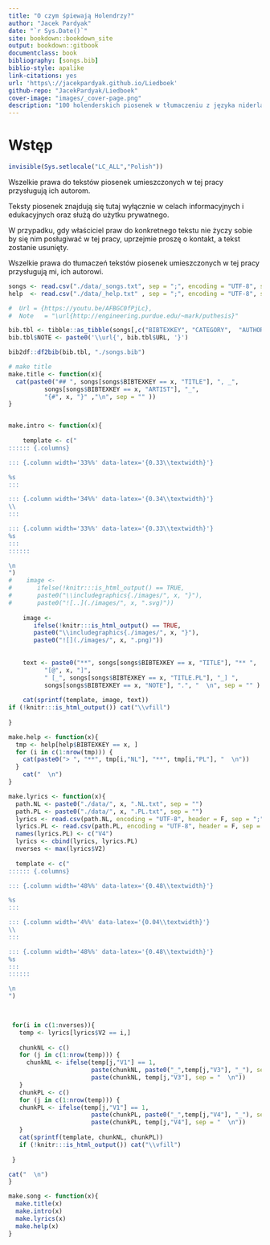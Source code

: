 ```yaml
--- 
title: "O czym śpiewają Holendrzy?"
author: "Jacek Pardyak"
date: "`r Sys.Date()`"
site: bookdown::bookdown_site
output: bookdown::gitbook
documentclass: book
bibliography: [songs.bib]
biblio-style: apalike
link-citations: yes
url: 'https\://jacekpardyak.github.io/Liedboek'
github-repo: "JacekPardyak/Liedboek"
cover-image: "images/_cover-page.png"
description: "100 holenderskich piosenek w tłumaczeniu z języka niderlandzkiego"
---
```


# Wstęp

```r
invisible(Sys.setlocale("LC_ALL","Polish"))
```


Wszelkie prawa do tekstów piosenek umieszczonych w tej pracy przysługują ich autorom. 

Teksty piosenek znajdują się tutaj wyłącznie w celach informacyjnych i edukacyjnych oraz służą do użytku prywatnego.

W przypadku, gdy właściciel praw do konkretnego tekstu nie życzy sobie by się nim posługiwać w tej pracy, uprzejmie proszę o kontakt, a tekst zostanie usunięty.

Wszelkie prawa do tłumaczeń tekstów piosenek umieszczonych w tej pracy przysługują mi, ich autorowi.


```r
songs <- read.csv("./data/_songs.txt", sep = ";", encoding = "UTF-8", stringsAsFactors = F)
help  <- read.csv("./data/_help.txt" , sep = ";", encoding = "UTF-8", stringsAsFactors = F)

#  Url = {https://youtu.be/AFBGC0fPjLc},
#  Note   = "\url{http://engineering.purdue.edu/~mark/puthesis}"

bib.tbl <- tibble::as_tibble(songs[,c("BIBTEXKEY", "CATEGORY",  "AUTHOR", "TITLE", "YEAR", "URL" )])
bib.tbl$NOTE <- paste0('\\url{', bib.tbl$URL, '}')

bib2df::df2bib(bib.tbl, "./songs.bib")
```



```r
# make title
make.title <- function(x){
  cat(paste0("## ", songs[songs$BIBTEXKEY == x, "TITLE"], ", _", 
          songs[songs$BIBTEXKEY == x, "ARTIST"], "_", 
          "{#", x, "}" ,"\n", sep = "" ))
}


make.intro <- function(x){
  
    template <- c("
:::::: {.columns}

::: {.column width='33%%' data-latex='{0.33\\textwidth}'}

%s
:::

::: {.column width='34%%' data-latex='{0.34\\textwidth}'}
\\ 
:::

::: {.column width='33%%' data-latex='{0.33\\textwidth}'}
%s
:::
::::::

\n
")
#    image <- 
#       ifelse(!knitr:::is_html_output() == TRUE, 
#       paste0("\\includegraphics{./images/", x, "}"),
#       paste0("![..](./images/", x, ".svg)"))
    
    image <- 
       ifelse(!knitr:::is_html_output() == TRUE, 
       paste0("\\includegraphics{./images/", x, "}"),
       paste0("![](./images/", x, ".png)"))
    
    
    text <- paste0("**", songs[songs$BIBTEXKEY == x, "TITLE"], "** ",
          "[@", x, "]", 
          " [_", songs[songs$BIBTEXKEY == x, "TITLE.PL"], "_] ", 
          songs[songs$BIBTEXKEY == x, "NOTE"], ".", "  \n", sep = "" )
  
    cat(sprintf(template, image, text))
if (!knitr:::is_html_output()) cat("\\vfill")
    
}

make.help <- function(x){
  tmp <- help[help$BIBTEXKEY == x, ]
  for (i in c(1:nrow(tmp))) {
    cat(paste0("> ", "**", tmp[i,"NL"], "**", tmp[i,"PL"], "  \n"))
  }
    cat("  \n")
}

make.lyrics <- function(x){
  path.NL <- paste0("./data/", x, ".NL.txt", sep = "")
  path.PL <- paste0("./data/", x, ".PL.txt", sep = "")
  lyrics <- read.csv(path.NL, encoding = "UTF-8", header = F, sep = ";")
  lyrics.PL <- read.csv(path.PL, encoding = "UTF-8", header = F, sep = ";")
  names(lyrics.PL) <- c("V4")
  lyrics <- cbind(lyrics, lyrics.PL)
  nverses <- max(lyrics$V2)
  
  template <- c("
:::::: {.columns}

::: {.column width='48%%' data-latex='{0.48\\textwidth}'}

%s
:::

::: {.column width='4%%' data-latex='{0.04\\textwidth}'}
\\ 
:::

::: {.column width='48%%' data-latex='{0.48\\textwidth}'}
%s
:::
::::::

\n
")  
    


 for(i in c(1:nverses)){
   temp <- lyrics[lyrics$V2 == i,]
    
   chunkNL <- c()
   for (j in c(1:nrow(temp))) {
     chunkNL <- ifelse(temp[j,"V1"] == 1,
                       paste(chunkNL, paste0("_",temp[j,"V3"], "_"), sep = "  \n"),
                       paste(chunkNL, temp[j,"V3"], sep = "  \n"))
   }
   chunkPL <- c()
   for (j in c(1:nrow(temp))) {
   chunkPL <- ifelse(temp[j,"V1"] == 1,
                       paste(chunkPL, paste0("_",temp[j,"V4"], "_"), sep = "  \n"),
                       paste(chunkPL, temp[j,"V4"], sep = "  \n"))
   }
   cat(sprintf(template, chunkNL, chunkPL))
   if (!knitr:::is_html_output()) cat("\\vfill")
   
 }

cat("  \n")
}

make.song <- function(x){
  make.title(x)
  make.intro(x)
  make.lyrics(x)
  make.help(x)
}

```

